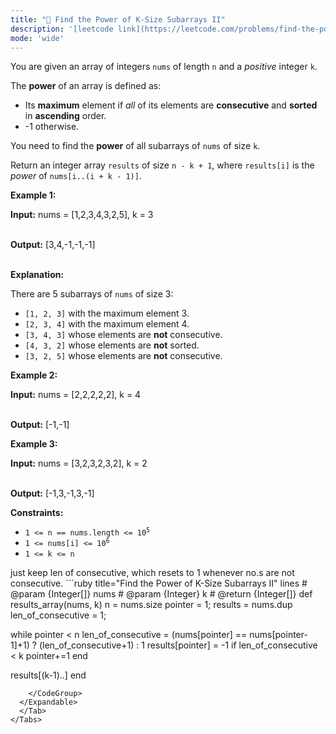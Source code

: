 ```yaml
---
title: "🧀 Find the Power of K-Size Subarrays II"
description: '[leetcode link](https://leetcode.com/problems/find-the-power-of-k-size-subarrays-ii/description/)'
mode: 'wide'
---
```

<Tabs>
  <Tab title="Question" icon="circle-question" iconType="regular">
    <Card>
      <p>You are given an array of integers <code>nums</code> of length <code>n</code> and a <em>positive</em> integer <code>k</code>.</p>  <p>The <strong>power</strong> of an array is defined as:</p>  <ul>  <li>Its <strong>maximum</strong> element if <em>all</em> of its elements are <strong>consecutive</strong> and <strong>sorted</strong> in <strong>ascending</strong> order.</li>  <li>-1 otherwise.</li> </ul>  <p>You need to find the <strong>power</strong> of all <span data-keyword="subarray-nonempty">subarrays</span> of <code>nums</code> of size <code>k</code>.</p>  <p>Return an integer array <code>results</code> of size <code>n - k + 1</code>, where <code>results[i]</code> is the <em>power</em> of <code>nums[i..(i + k - 1)]</code>.</p>   <p><strong class="example">Example 1:</strong></p>  <div class="example-block"> <p><strong>Input:</strong> <span class="example-io">nums = [1,2,3,4,3,2,5], k = 3</span></p>  <p><br/> <strong>Output:</strong> [3,4,-1,-1,-1]</p>  <p><br/> <strong>Explanation:</strong></p>  <p>There are 5 subarrays of <code>nums</code> of size 3:</p>  <ul>  <li><code>[1, 2, 3]</code> with the maximum element 3.</li>  <li><code>[2, 3, 4]</code> with the maximum element 4.</li>  <li><code>[3, 4, 3]</code> whose elements are <strong>not</strong> consecutive.</li>  <li><code>[4, 3, 2]</code> whose elements are <strong>not</strong> sorted.</li>  <li><code>[3, 2, 5]</code> whose elements are <strong>not</strong> consecutive.</li> </ul> </div>  <p><strong class="example">Example 2:</strong></p>  <div class="example-block"> <p><strong>Input:</strong> <span class="example-io">nums = [2,2,2,2,2], k = 4</span></p>  <p><br/> <strong>Output:</strong> <span class="example-io">[-1,-1]</span></p> </div>  <p><strong class="example">Example 3:</strong></p>  <div class="example-block"> <p><strong>Input:</strong> <span class="example-io">nums = [3,2,3,2,3,2], k = 2</span></p>  <p><br/> <strong>Output:</strong> <span class="example-io">[-1,3,-1,3,-1]</span></p> </div>   <p><strong>Constraints:</strong></p>  <ul>  <li><code>1 &lt;= n == nums.length &lt;= 10<sup>5</sup></code></li>  <li><code>1 &lt;= nums[i] &lt;= 10<sup>6</sup></code></li>  <li><code>1 &lt;= k &lt;= n</code></li> </ul> 
    </Card>
  </Tab>
  <Tab title="Solution" icon="lightbulb" iconType="regular" >
    <Card>
      just keep len of consecutive, which resets to 1 whenever no.s are not consecutive.
</Card>
  <Expandable title="code">
    <CodeGroup dropdown>
```ruby title="Find the Power of K-Size Subarrays II" lines
# @param {Integer[]} nums
# @param {Integer} k
# @return {Integer[]}
def results_array(nums, k)
  n = nums.size
  pointer = 1;
  results = nums.dup
  len_of_consecutive = 1;

  while pointer < n
    len_of_consecutive = (nums[pointer] == nums[pointer-1]+1) ? (len_of_consecutive+1) : 1
    results[pointer] = -1 if len_of_consecutive < k
    pointer+=1
  end

  results[(k-1)..]
end
```
    </CodeGroup>
  </Expandable>
  </Tab>
</Tabs>